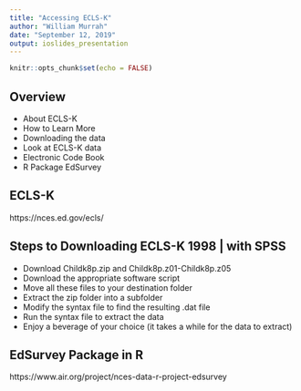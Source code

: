 ```yaml
---
title: "Accessing ECLS-K"
author: "William Murrah"
date: "September 12, 2019"
output: ioslides_presentation
---
```


```r
knitr::opts_chunk$set(echo = FALSE)
```

## Overview

* About ECLS-K
* How to Learn More
* Downloading the data
* Look at ECLS-K data
* Electronic Code Book
* R Package EdSurvey

## ECLS-K

https://nces.ed.gov/ecls/


## Steps to Downloading ECLS-K 1998 | with SPSS

* Download Childk8p.zip and Childk8p.z01-Childk8p.z05
* Download the appropriate software script
* Move all these files to your destination folder
* Extract the zip folder into a subfolder
* Modify the syntax file to find the resulting .dat file
* Run the syntax file to extract the data
* Enjoy a beverage of your choice (it takes a while for the data to extract)

## EdSurvey Package in R

https://www.air.org/project/nces-data-r-project-edsurvey